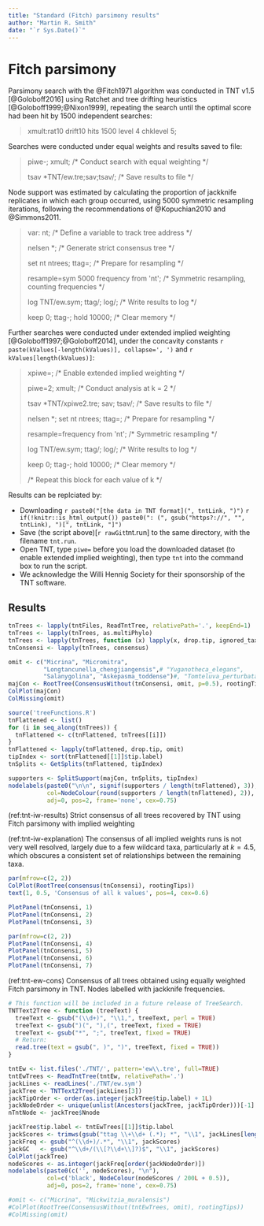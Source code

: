 ```yaml
---
title: "Standard (Fitch) parsimony results"
author: "Martin R. Smith"
date: "`r Sys.Date()`"
---
```


# Fitch parsimony {#fitch}

Parsimony search with the @Fitch1971 algorithm was conducted in TNT v1.5 [@Goloboff2016] using Ratchet and tree drifting heuristics [@Goloboff1999;@Nixon1999], repeating the search until the optimal score had been hit by 1500 independent searches:

> xmult:rat10 drift10 hits 1500 level 4 chklevel 5;

Searches were conducted under equal weights and results saved to file:

> piwe-; xmult; <span class="comment">/&#42; Conduct search with equal weighting &#42;/</span>
>
> tsav &#42;TNT/ew.tre;sav;tsav/; <span class="comment">/&#42; Save results to file &#42;/</span>
>

Node support was estimated by calculating the proportion of jackknife replicates in which each group occurred, using 5000 symmetric resampling iterations, following the recommendations of @Kopuchian2010 and @Simmons2011.

> var: nt; <span class="comment">/&#42; Define a variable to track tree address &#42;/</span>
>
> nelsen *; <span class="comment">/&#42; Generate strict consensus tree &#42;/</span>
>
> set nt ntrees; ttag=; <span class="comment">/&#42; Prepare for resampling &#42;/</span>
>
> resample=sym 5000 frequency from &#39;nt&#39;; <span class="comment">/&#42; Symmetric resampling, counting frequencies &#42;/</span>
>
> log TNT/ew.sym; ttag/; log/; <span class="comment">/&#42; Write results to log &#42;/</span>
>
> keep 0; ttag-; hold 10000; <span class="comment">/&#42; Clear memory &#42;/</span>

Further searches were conducted under extended implied weighting [@Goloboff1997;@Goloboff2014], under the concavity constants `r paste(kValues[-length(kValues)], collapse=', ')` and `r kValues[length(kValues)]`:

> xpiwe=; <span class="comment">/&#42; Enable extended implied weighting &#42;/</span>
>
> piwe=2; xmult; <span class="comment">/&#42; Conduct analysis at k = 2 &#42;/</span>
>
> tsav &#42;TNT/xpiwe2.tre; sav; tsav/; <span class="comment">/&#42; Save results to file &#42;/</span>
>
> nelsen *; set nt ntrees; ttag=; <span class="comment">/&#42; Prepare for resampling &#42;/</span>
>
> resample=frequency from &#39;nt&#39;; <span class="comment">/&#42; Symmetric resampling &#42;/</span>
>
> log TNT/ew.sym; ttag/; log/; <span class="comment">/&#42; Write results to log &#42;/</span>
> 
> keep 0; ttag-; hold 10000; <span class="comment">/&#42; Clear memory &#42;/</span>
>
> <span class="comment">/&#42; Repeat this block for each value of k &#42;/</span>

Results can be replciated by:

- Downloading `r paste0("[the data in TNT format](", tntLink, ")")`
`r if(!knitr::is_html_output()) paste0(": (", gsub("https?://", "", tntLink), ")[", tntLink, "]")`
- Save (the script above)[`r rawGit`tnt.run] to the same directory, with the filename `tnt.run`.
- Open TNT, type `piwe=` before you load the downloaded dataset (to enable extended implied weighting), then type `tnt` into the command box to run the script.
- 
We acknowledge the Willi Hennig Society for their sponsorship of the TNT software.

## Results

```R
tnTrees <- lapply(tntFiles, ReadTntTree, relativePath='.', keepEnd=1)
tnTrees <- lapply(tnTrees, as.multiPhylo)
tnTrees <- lapply(tnTrees, function (x) lapply(x, drop.tip, ignored_taxa))
tnConsensi <- lapply(tnTrees, consensus)
```

```R
omit <- c("Micrina", "Micromitra",
          "Longtancunella_chengjiangensis",# "Yuganotheca_elegans",
          "Salanygolina", "Askepasma_toddense")#, "Tomteluva_perturbata")
majCon <- RootTree(ConsensusWithout(tnConsensi, omit, p=0.5), rootingTips)
ColPlot(majCon)
ColMissing(omit)

source('treeFunctions.R')
tnFlattened <- list()
for (i in seq_along(tnTrees)) {
  tnFlattened <- c(tnFlattened, tnTrees[[i]])
}
tnFlattened <- lapply(tnFlattened, drop.tip, omit)
tipIndex <- sort(tnFlattened[[1]]$tip.label)
tnSplits <- GetSplits(tnFlattened, tipIndex)

supporters <- SplitSupport(majCon, tnSplits, tipIndex)
nodelabels(paste0("\n\n", signif(supporters / length(tnFlattened), 3)),
           col=NodeColour(round(supporters / length(tnFlattened), 2)),
           adj=0, pos=2, frame='none', cex=0.75)
```

(ref:tnt-iw-results) Strict consensus of all trees recovered by TNT using Fitch parsimony with implied weighting

(ref:tnt-iw-explanation) The consensus of all implied weights runs is not very well resolved, largely due to a few wildcard taxa, particularly at $k = 4.5$, which obscures a consistent set of relationships between the remaining taxa.

```R
par(mfrow=c(2, 2))
ColPlot(RootTree(consensus(tnConsensi), rootingTips))
text(1, 0.5, 'Consensus of all k values', pos=4, cex=0.6)

PlotPanel(tnConsensi, 1)
PlotPanel(tnConsensi, 2)
PlotPanel(tnConsensi, 3)
```

```R
par(mfrow=c(2, 2))
PlotPanel(tnConsensi, 4)
PlotPanel(tnConsensi, 5)
PlotPanel(tnConsensi, 6)
PlotPanel(tnConsensi, 7)
```

<!--### Consensus of all IW trees, without wildcards

Even with the anomalous results at $k = 4.5$, the essential relationships between most taxa are recovered under all weighting situations:

```R
#omit <- c('Clupeafumosus_socialis', 'Micrina', 'Mickwitzia_muralensis', 'Paterimitra', 'Heliomedusa_orienta', 'Tomteluva_perturbata', 'Yuganotheca_elegans', 'Salanygolina', 'Gasconsia', 'Mummpikia_nuda')
omit <- c("none")
ColPlot(ConsensusWithout(tnConsensi, omit))
ColMissing(omit)
```
-->
\newpage

(ref:tnt-ew-cons) Consensus of all trees obtained using equally weighted Fitch parsimony in TNT.  Nodes labelled with jackknife frequencies.

```R
# This function will be included in a future release of TreeSearch.
TNTText2Tree <- function (treeText) {
  treeText <- gsub("(\\d+)", "\\1,", treeText, perl = TRUE)
  treeText <- gsub(")(", "),(", treeText, fixed = TRUE)
  treeText <- gsub("*", ";", treeText, fixed = TRUE)
  # Return:
  read.tree(text = gsub(", )", ")", treeText, fixed = TRUE))
}

tntEw <- list.files('./TNT/', pattern='ew\\.tre', full=TRUE)
tntEwTrees <- ReadTntTree(tntEw, relativePath='.')
jackLines <- readLines('./TNT/ew.sym')
jackTree <- TNTText2Tree(jackLines[3])
jackTipOrder <- order(as.integer(jackTree$tip.label) + 1L)
jackNodeOrder <- unique(unlist(Ancestors(jackTree, jackTipOrder)))[-1]
nTntNode <- jackTree$Nnode

jackTree$tip.label <- tntEwTrees[[1]]$tip.label
jackScores <- trimws(gsub("ttag \\+\\d+ (.*); *", "\\1", jackLines[length(jackLines) - (nTntNode - 2L):0]))
jackFreq <- gsub("^(\\d+)/.*", "\\1", jackScores)
jackGC   <- gsub("^\\d+/(\\[?\\d+\\]?)$", "\\1", jackScores)
ColPlot(jackTree)
nodeScores <- as.integer(jackFreq[order(jackNodeOrder)])
nodelabels(paste0(c('', nodeScores), "\n"),
           col=c('black', NodeColour(nodeScores / 200L + 0.5)),
           adj=0, pos=2, frame='none', cex=0.75)

#omit <- c("Micrina", "Mickwitzia_muralensis")
#ColPlot(RootTree(ConsensusWithout(tntEwTrees, omit), rootingTips))
#ColMissing(omit)
```
